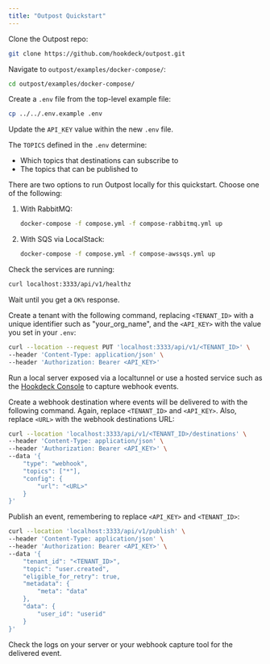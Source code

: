 ```yaml
---
title: "Outpost Quickstart"
---
```


Clone the Outpost repo:

```sh
git clone https://github.com/hookdeck/outpost.git
```

Navigate to `outpost/examples/docker-compose/`:

```sh
cd outpost/examples/docker-compose/
```

Create a `.env` file from the top-level example file:

```sh
cp ../../.env.example .env
```

Update the `API_KEY` value within the new `.env` file.

The `TOPICS` defined in the `.env` determine:

- Which topics that destinations can subscribe to
- The topics that can be published to

There are two options to run Outpost locally for this quickstart. Choose one of the following:

1. With RabbitMQ:
    ```sh
    docker-compose -f compose.yml -f compose-rabbitmq.yml up
    ```
2. With SQS via LocalStack:
    ```sh
    docker-compose -f compose.yml -f compose-awssqs.yml up
    ```

Check the services are running:

```sh
curl localhost:3333/api/v1/healthz
```

Wait until you get a `OK%` response.

Create a tenant with the following command, replacing `<TENANT_ID>` with a unique identifier such as "your_org_name", and the `<API_KEY>` with the value you set in your `.env`:

```sh
curl --location --request PUT 'localhost:3333/api/v1/<TENANT_ID>' \
--header 'Content-Type: application/json' \
--header 'Authorization: Bearer <API_KEY>'
```

Run a local server exposed via a localtunnel or use a hosted service such as the [Hookdeck Console](https://console.hookdeck.com?ref=github-outpost) to capture webhook events.

Create a webhook destination where events will be delivered to with the following command. Again, replace `<TENANT_ID>` and `<API_KEY>`. Also, replace `<URL>` with the webhook destinations URL:

```sh
curl --location 'localhost:3333/api/v1/<TENANT_ID>/destinations' \
--header 'Content-Type: application/json' \
--header 'Authorization: Bearer <API_KEY>' \
--data '{
    "type": "webhook",
    "topics": ["*"],
    "config": {
        "url": "<URL>"
    }
}'
```

Publish an event, remembering to replace `<API_KEY>` and `<TENANT_ID>`:

```sh
curl --location 'localhost:3333/api/v1/publish' \
--header 'Content-Type: application/json' \
--header 'Authorization: Bearer <API_KEY>' \
--data '{
    "tenant_id": "<TENANT_ID>",
    "topic": "user.created",
    "eligible_for_retry": true,
    "metadata": {
        "meta": "data"
    },
    "data": {
        "user_id": "userid"
    }
}'
```

Check the logs on your server or your webhook capture tool for the delivered event.
